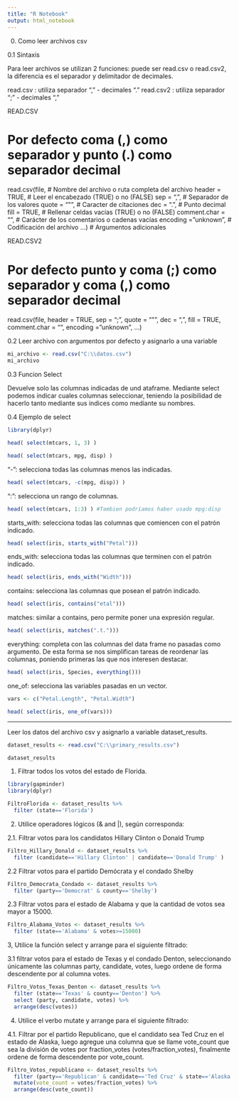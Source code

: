 ---
title: "R Notebook"
output: html_notebook
---

0. Como leer archivos csv 

0.1 Sintaxis

Para leer archivos se utilizan 2 funciones: puede ser read.csv o read.csv2, la diferencia es el separador y delimitador de decimales.

read.csv : utiliza separador "," - decimales "."
read.csv2 : utiliza separador ";" - decimales ","

READ.CSV

# Por defecto coma (,) como separador y punto (.) como separador decimal
read.csv(file,                 # Nombre del archivo o ruta completa del archivo
         header = TRUE,        # Leer el encabezado (TRUE) o no (FALSE)
         sep = ",",            # Separador de los valores
         quote = "\"",         # Caracter de citaciones
         dec = ".",            # Punto decimal
         fill = TRUE,          # Rellenar celdas vacías (TRUE) o no (FALSE)
         comment.char = "",    # Carácter de los comentarios o cadenas vacías
         encoding = "unknown", # Codificación del archivo
         ...)                  # Argumentos adicionales

READ.CSV2

# Por defecto punto y coma (;) como separador y coma (,) como separador decimal
read.csv(file, header = TRUE, sep = ";", quote = "\"", dec = ",",
          fill = TRUE, comment.char = "", encoding = "unknown", ...)
          
0.2 Leer archivo con argumentos por defecto y asignarlo a una variable


```{r}

mi_archivo <- read.csv("C:\\datos.csv")
mi_archivo

```

0.3 Funcion Select

Devuelve solo las columnas indicadas de und ataframe. Mediante select podemos indicar cuales columnas seleccionar, teniendo la posibilidad de hacerlo tanto mediante sus indices como mediante su nombres.

0.4 Ejemplo de select

```{r}

library(dplyr)

head( select(mtcars, 1, 3) )

head( select(mtcars, mpg, disp) )

```

"-": selecciona todas las columnas menos las indicadas.

```{r}

head( select(mtcars, -c(mpg, disp)) )

```

":": selecciona un rango de columnas.

```{r}

head( select(mtcars, 1:3) ) #Tambien podríamos haber usado mpg:disp

```

starts_with: selecciona todas las columnas que comiencen con el patrón indicado.

```{r}

head( select(iris, starts_with("Petal")))

```

ends_with: selecciona todas las columnas que terminen con el patrón indicado.

```{r}

head( select(iris, ends_with("Width")))

```

contains: selecciona las columnas que posean el patrón indicado.

```{r}

head( select(iris, contains("etal")))

```

matches: similar a contains, pero permite poner una expresión regular.

```{r}

head( select(iris, matches(".t.")))

```

everything: completa con las columnas del data frame no pasadas como argumento. De esta forma se nos simplifican tareas de reordenar las columnas, poniendo primeras las que nos interesen destacar.

```{r}

head( select(iris, Species, everything()))

```

one_of: selecciona las variables pasadas en un vector.

```{r}

vars <- c("Petal.Length", "Petal.Width")

head( select(iris, one_of(vars)))

```

------------------------------------------------------------------------

Leer los datos del archivo csv y asignarlo a variable dataset_results.

```{r}

dataset_results <- read.csv("C:\\primary_results.csv")

dataset_results

```

1. Filtrar todos los votos del estado de Florida.

```{r}

library(gapminder)
library(dplyr)

FiltroFlorida <- dataset_results %>% 
  filter (state=='Florida')

```


2. Utilice operadores lógicos (& and |), según corresponda:

2.1. Filtrar votos para los candidatos Hillary Clinton o Donald Trump

```{r}

Filtro_Hillary_Donald <- dataset_results %>% 
  filter (candidate=='Hillary Clinton' | candidate=='Donald Trump' )

```

2.2 Filtrar votos para el partido Demócrata y el condado Shelby

```{r}

Filtro_Democrata_Condado <- dataset_results %>% 
  filter (party=='Democrat' & county=='Shelby')

```

2.3 Filtrar votos para el estado de Alabama y que la cantidad de votos sea mayor a 15000.


```{r}

Filtro_Alabama_Votos <- dataset_results %>% 
  filter (state=='Alabama' & votes>=15000)

```

3, Utilice la función select y arrange para el siguiente filtrado:

3.1 filtrar votos para el estado de Texas y el condado Denton, seleccionando únicamente las columnas party, candidate, votes, luego ordene de forma descendente por al columna votes.

```{r}

Filtro_Votos_Texas_Denton <- dataset_results %>% 
  filter (state=='Texas' & county=='Denton') %>% 
  select (party, candidate, votes) %>% 
  arrange(desc(votes))

```

4. Utilice el verbo mutate y arrange para el siguiente filtrado:

4.1. Filtrar por el partido Republicano, que el candidato sea Ted Cruz en el estado de Alaska, luego agregue una columna que se llame vote_count que sea la división de votes por fraction_votes (votes/fraction_votes), finalmente ordene de forma descendente por vote_count. 

```{r}

Filtro_Votos_republicano <- dataset_results %>% 
  filter (party=='Republican' & candidate=='Ted Cruz' & state=='Alaska') %>% 
  mutate(vote_count = votes/fraction_votes) %>%
  arrange(desc(vote_count))

```



